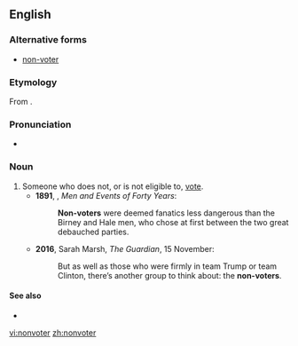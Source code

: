 ==English==
===Alternative forms===
*[[non-voter]]

===Etymology===
From {{prefix|non|voter|lang=en}}.

===Pronunciation===
*{{a|UK}} {{IPA|/nɒnˈvəʊtə/|lang=en}}

===Noun===
{{en-noun}}

# Someone who does not, or is not eligible to, [[vote]]. {{defdate|from 19th c.}}
#*'''1891''', {{w|Josiah Bushnell Grinnell}}, ''Men and Events of Forty Years'':
#*:'''Non-voters''' were deemed fanatics less dangerous than the Birney and Hale men, who chose at first between the two great debauched parties.
#*'''2016''', Sarah Marsh, ''The Guardian'', 15 November:
#*:But as well as those who were firmly in team Trump or team Clinton, there’s another group to think about: the '''non-voters'''.

====See also====
* {{l|en|nonvote}}

[[vi:nonvoter]]
[[zh:nonvoter]]